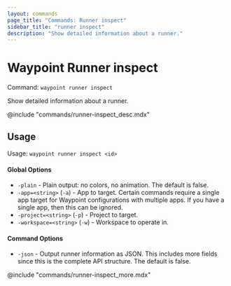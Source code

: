 ```yaml
---
layout: commands
page_title: "Commands: Runner inspect"
sidebar_title: "runner inspect"
description: "Show detailed information about a runner."
---
```


# Waypoint Runner inspect

Command: `waypoint runner inspect`

Show detailed information about a runner.

@include "commands/runner-inspect_desc.mdx"

## Usage

Usage: `waypoint runner inspect <id>`

#### Global Options

- `-plain` - Plain output: no colors, no animation. The default is false.
- `-app=<string>` (`-a`) - App to target. Certain commands require a single app target for Waypoint configurations with multiple apps. If you have a single app, then this can be ignored.
- `-project=<string>` (`-p`) - Project to target.
- `-workspace=<string>` (`-w`) - Workspace to operate in.

#### Command Options

- `-json` - Output runner information as JSON. This includes more fields since this is the complete API structure. The default is false.

@include "commands/runner-inspect_more.mdx"

